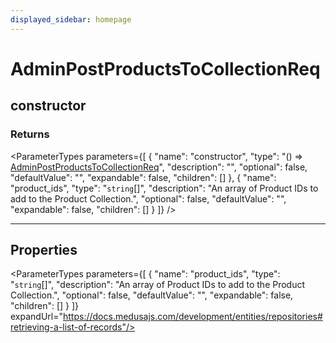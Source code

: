 ```yaml
---
displayed_sidebar: homepage
---
```



# AdminPostProductsToCollectionReq

## constructor

### Returns

<ParameterTypes parameters={[
  {
    "name": "constructor",
    "type": "() => [AdminPostProductsToCollectionReq](medusa.AdminPostProductsToCollectionReq.mdx)",
    "description": "",
    "optional": false,
    "defaultValue": "",
    "expandable": false,
    "children": []
  },
  {
    "name": "product_ids",
    "type": "`string`[]",
    "description": "An array of Product IDs to add to the Product Collection.",
    "optional": false,
    "defaultValue": "",
    "expandable": false,
    "children": []
  }
]} />

___

## Properties

<ParameterTypes parameters={[
  {
    "name": "product_ids",
    "type": "`string`[]",
    "description": "An array of Product IDs to add to the Product Collection.",
    "optional": false,
    "defaultValue": "",
    "expandable": false,
    "children": []
  }
]} expandUrl="https://docs.medusajs.com/development/entities/repositories#retrieving-a-list-of-records"/>
